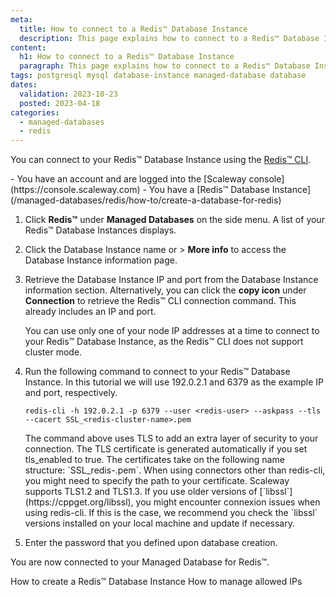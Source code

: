 ```yaml
---
meta:
  title: How to connect to a Redis™ Database Instance
  description: This page explains how to connect to a Redis™ Database Instance using the Redis™ client
content:
  h1: How to connect to a Redis™ Database Instance
  paragraph: This page explains how to connect to a Redis™ Database Instance using the Redis™ client
tags: postgresql mysql database-instance managed-database database
dates:
  validation: 2023-10-23
  posted: 2023-04-18
categories:
  - managed-databases
  - redis
---
```


You can connect to your Redis™ Database Instance using the [Redis™ CLI](https://redis.io/docs/ui/cli/).

<Macro id="iam-requirements" />

<Message type="requirement">
  - You have an account and are logged into the [Scaleway console](https://console.scaleway.com)
  - You have a [Redis™ Database Instance](/managed-databases/redis/how-to/create-a-database-for-redis)
</Message>

1. Click **Redis™** under **Managed Databases** on the side menu. A list of your Redis™ Database Instances displays.
2. Click the Database Instance name or <Icon name="more" /> > **More info** to access the Database Instance information page.
3. Retrieve the Database Instance IP and port from the Database Instance information section.
    <Message type="note">
    Alternatively, you can click the **copy icon** under **Connection** to retrieve the Redis™ CLI connection command. This already includes an IP and port.
    </Message>

    <Message type="important">
    You can use only one of your node IP addresses at a time to connect to your Redis™ Database Instance, as the Redis™ CLI does not support cluster mode.
    </Message>
4. Run the following command to connect to your Redis™ Database Instance.
    <Message type="note">
    In this tutorial we will use 192.0.2.1 and 6379 as the example IP and port, respectively.
    </Message>

    ```
    redis-cli -h 192.0.2.1 -p 6379 --user <redis-user> --askpass --tls --cacert SSL_<redis-cluster-name>.pem
    ```

    <Message type="note">
    The command above uses TLS to add an extra layer of security to your connection. The TLS certificate is generated automatically if you set tls_enabled to true. The certificates take on the following name structure: `SSL_redis-<name-of-your-redis-database-instance>.pem`. When using connectors other than redis-cli, you might need to specify the path to your certificate.
    </Message>

    <Message type="important">
    Scaleway supports TLS1.2 and TLS1.3. If you use older versions of [`libssl`](https://cppget.org/libssl), you might encounter connexion issues when using redis-cli. If this is the case, we recommend you check the `libssl` versions installed on your local machine and update if necessary.
    </Message>
5. Enter the password that you defined upon database creation.

You are now connected to your Managed Database for Redis™.


<Navigation title="See also">
  <PreviousButton to="/managed-databases/redis/how-to/create-a-database-for-redis">How to create a Redis™ Database Instance</PreviousButton>
  <NextButton to="/managed-databases/redis/how-to/manage-allowed-ip-addresses-redis">How to manage allowed IPs</NextButton>
</Navigation>
